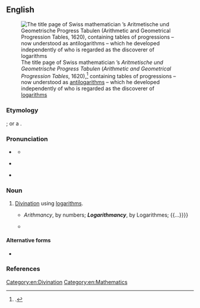 ==English==
{{was wotd|2017|April|4}}
[[File:Jost Bürgis Logarithmentafel.jpg|thumb|The title page of Swiss mathematician {{w|Jost Bürgi}}’s ''Aritmetische und Geometrische Progress Tabulen'' (''Arithmetic and Geometrical Progression Tables'', 1620),<ref>{{cite-book|author=Jost Bürgi|authorlink=Jost Bürgi|title=Aritmetische und Geometrische Progress Tabulen: Sambt gründlichen undterricht, wie solche nützlich in allerley Rechnungen zugebrauchen und verstanden werden sol|trans-title=Arithmetic and Geometrical Progression Tables: Together with Thorough Instructions, on How to Use and Understand Them in All Kinds of Calculations|location=Prague|publisher=Sessen|year=1620|oclc=166067543}}.</ref> containing tables of progressions&nbsp;– now understood as [[antilogarithm]]s&nbsp;– which he developed independently of {{w|John Napier}} who is regarded as the discoverer of [[logarithms]]]]

===Etymology===
{{suffix|en|logarithm|mancy}}; or a {{blend|en|logarithm|arithmancy|nocap=1}}.

===Pronunciation===
* {{a|RP}} {{IPA|en|/lɒɡəˈɹɪðmənsi/|/-ˈɹɪθ-/}}
** {{audio|en|LL-Q1860 (eng)-Vealhurl-logarithmancy.wav |Audio (UK)}}
* {{a|GA}} {{IPA|en|/lɔɡəˈɹɪðmənsi/|/lɑ-/}}
* {{hyphenation|en|log|a|rith|man|cy}}

===Noun===
{{en-noun|-}}

# {{lb|en|obsolete|rare}} [[divination|Divination]] using [[logarithm]]s.
#* {{quote-book|en|author=John Gaule|authorlink=John Gaule|chapter=From the Affinity to Witch-craft|title={{lang|el|Πῦς-μαντία}} [Pys-mantia] the Mag-astro-mancer, or The Magicall-astrologicall-diviner Posed, and Puzzled. By John Gaule, Minister of Great Staughton in the County of Huntingdon|location=London|publisher=Printed for {{w|Joshua Kirton}} at the Kings Arms in [[w:St Paul's Cathedral|St. Pauls Church-yard]]|year=1652|page=165|pageurl=http://quod.lib.umich.edu/e/eebo/A42502.0001.001/182:6.19?firstpubl1=1470;firstpubl2=1700;singlegenre=All;sort=occur;type=simple;vid=58142;q1=logarithmancy|oclc=84406965|passage=What difference betwixt ''Astromancy'', ''Magomancy'', or ''Magastromancy'' (as touching a sorcerous both superstition, and operation) and all these after-named? ''viz.'' {{...}} ''Arithmancy'', by numbers; '''''Logarithmancy''''', by Logarithmes; {{...}}}}
#* {{quote-book|en|author=Walter B[rown] Gibson|authorlink=Walter B. Gibson|author2=Litzka R. Gibson|title=The Complete Illustrated Book of Divination and Prophecy|location=Garden City, N.Y.|publisher=[[w:Doubleday (publisher)|Doubleday]]|year=1973|isbn=978-0-385-03599-6|passage='''LOGARITHMANCY''': A mathematical method of divination performed with the aid of logarithms. Now supplanted by modern computers.|brackets=on}}

====Alternative forms====
* {{l|en|logarithmomancy}}<!--Cannot seem to attest this.-->

===References===
<references />

[[Category:en:Divination]]
[[Category:en:Mathematics]]